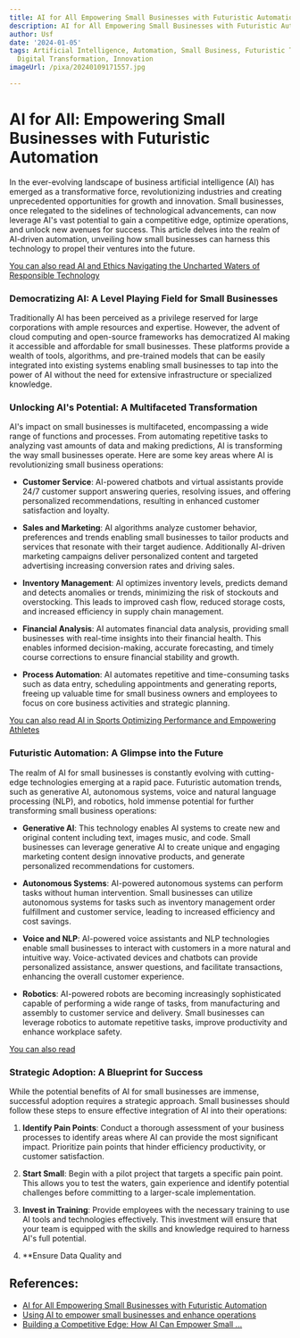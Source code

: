 ```yaml
---
title: AI for All Empowering Small Businesses with Futuristic Automation
description: AI for All Empowering Small Businesses with Futuristic Automation
author: Usf
date: '2024-01-05'
tags: Artificial Intelligence, Automation, Small Business, Futuristic Technology,
  Digital Transformation, Innovation
imageUrl: /pixa/20240109171557.jpg

---
```

# AI for All: Empowering Small Businesses with Futuristic Automation

In the ever-evolving landscape of business artificial intelligence (AI) has emerged as a transformative force, revolutionizing industries  and creating unprecedented opportunities  for growth and  innovation.  Small businesses, once relegated to the sidelines of technological advancements, can now leverage AI's vast potential to gain a competitive edge, optimize operations, and unlock new avenues for success. This article delves into the realm of AI-driven automation, unveiling how small businesses can harness this technology to propel their ventures into the future.

[You  can also read AI and Ethics Navigating the Uncharted Waters of Responsible Technology](AI%20and%20Ethics%20Navigating%20the%20Uncharted%20Waters%20of%20Responsible%20Technology)


### Democratizing  AI: A Level Playing Field for Small Businesses

Traditionally AI has been perceived as a privilege reserved  for large corporations with ample resources and expertise. However, the advent  of cloud  computing  and open-source frameworks has democratized AI making it accessible and affordable for small businesses.  These platforms  provide a wealth of tools, algorithms, and pre-trained models that can  be easily integrated into existing systems enabling  small businesses to tap into the power of AI without the need for  extensive infrastructure or  specialized knowledge.

### Unlocking AI's Potential: A Multifaceted Transformation

AI's impact on small businesses is  multifaceted, encompassing a wide range  of functions  and processes. From automating repetitive tasks to analyzing vast amounts  of data and making predictions, AI is  transforming the way small businesses operate. Here  are some key areas  where AI is  revolutionizing small business operations:

- **Customer Service**: AI-powered  chatbots and virtual assistants  provide 24/7 customer support answering queries, resolving issues, and offering  personalized recommendations, resulting in enhanced customer satisfaction and loyalty.

- **Sales and Marketing**: AI algorithms analyze customer behavior, preferences and trends enabling small businesses to tailor products and services that resonate with their target audience.  Additionally AI-driven marketing campaigns deliver personalized content and targeted  advertising increasing conversion rates and driving sales.

- **Inventory Management**:  AI optimizes inventory levels, predicts demand and detects anomalies or trends, minimizing the risk of stockouts and overstocking.  This leads to improved cash flow, reduced storage  costs, and increased efficiency in supply  chain management.

- **Financial Analysis**: AI automates financial data analysis, providing small businesses with real-time insights into their financial health. This enables informed decision-making, accurate forecasting, and timely  course corrections to ensure financial stability and growth.

- **Process Automation**: AI automates repetitive and  time-consuming tasks such as data entry, scheduling appointments and generating reports, freeing up valuable time  for small business owners and employees to focus on  core business activities and strategic planning.

[You  can also read AI in Sports Optimizing Performance and Empowering Athletes](AI%20in%20Sports%20Optimizing%20Performance%20and%20Empowering%20Athletes)


### Futuristic Automation: A Glimpse into  the Future

The  realm of AI for small businesses is constantly evolving with cutting-edge technologies  emerging at  a rapid pace. Futuristic automation trends, such as generative AI, autonomous systems, voice and natural language processing (NLP),  and robotics, hold immense potential for  further transforming small business operations:

- **Generative AI**: This  technology enables AI systems to create new and original  content including text, images music, and code.  Small businesses can leverage generative AI  to create  unique and engaging marketing content  design innovative products,  and generate personalized  recommendations  for customers.

- **Autonomous Systems**: AI-powered autonomous systems can perform  tasks without human intervention. Small businesses can utilize  autonomous  systems for tasks such as inventory management order fulfillment and customer service, leading to  increased efficiency and cost savings.

- **Voice and NLP**: AI-powered voice assistants and NLP technologies enable small businesses to interact with customers  in a more natural and intuitive way. Voice-activated  devices and chatbots can provide personalized  assistance, answer  questions, and facilitate transactions, enhancing the  overall customer experience.

- **Robotics**: AI-powered robots are becoming  increasingly sophisticated capable of performing  a wide range of tasks,  from manufacturing and assembly to customer service and delivery. Small businesses can leverage  robotics to automate repetitive tasks, improve productivity and enhance workplace safety.

[You can also read ]()


### Strategic Adoption: A Blueprint for Success

While the potential benefits of AI for small businesses are immense, successful adoption requires a strategic approach. Small businesses should follow these steps to ensure effective integration of AI into their operations:

1. **Identify  Pain Points**: Conduct a thorough assessment  of your business processes to identify areas where AI can provide the most significant impact. Prioritize  pain points that hinder efficiency productivity,  or customer satisfaction.

2. **Start Small**: Begin with a pilot project that targets a specific pain point. This allows you to test the  waters, gain  experience and identify potential challenges before committing  to a larger-scale  implementation.

3. **Invest in Training**: Provide employees with the necessary training to use AI tools and technologies effectively. This investment will ensure  that your team is equipped with the skills and knowledge required to harness AI's  full potential.

4. **Ensure Data Quality and

## References:
- [AI for All Empowering Small Businesses with Futuristic Automation](https://aidemocratize.com/blog/ai%20for%20all%20empowering%20small%20businesses%20with%20futuristic%20automation)
- [Using AI to empower small businesses and enhance operations](https://techtowndetroit.org/using-ai-to-empower-small-businesses-and-enhance-operations/)
- [Building a Competitive Edge: How AI Can Empower Small ...](https://www.linkedin.com/pulse/building-competitive-edge-how-ai-can-empower-small)
